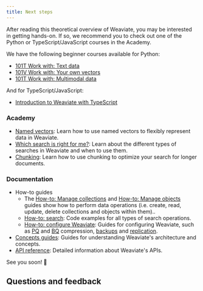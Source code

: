 ```yaml
---
title: Next steps
---
```


After reading this theoretical overview of Weaviate, you may be interested in getting hands-on. If so, we recommend you to check out one of the Python or TypeScript/JavaScript courses in the Academy.

We have the following beginner courses available for Python:
- [101T Work with: Text data](../../py/starter_text_data/index.md)
- [101V Work with: Your own vectors](../../py/starter_custom_vectors/index.md)
- [101T Work with: Multimodal data](../../py/starter_multimodal_data/index.md)

And for TypeScript/JavaScript:
- [Introduction to Weaviate with TypeScript](/docs/academy/js/starter_text_data)

### Academy

- [Named vectors](../../py/named_vectors/index.md): Learn how to use named vectors to flexibly represent data in Weaviate.
- [Which search is right for me?](../../py/standalone/which_search/index.mdx): Learn about the different types of searches in Weaviate and when to use them.
- [Chunking](../../py/standalone/chunking/index.mdx): Learn how to use chunking to optimize your search for longer documents.

### Documentation

- How-to guides
    - The [How-to: Manage collections](/docs/weaviate/manage-collections/index.mdx) and [How-to: Manage objects](/docs/weaviate/manage-objects/index.mdx) guides show how to perform data operations (i.e. create, read, update, delete collections and objects within them)..
    - [How-to: search](/docs/weaviate/search/index.md): Code examples for all types of search operations.
    - [How-to: configure Weaviate](/docs/weaviate/configuration/index.md): Guides for configuring Weaviate, such as [PQ](/docs/weaviate/configuration/compression/pq-compression.md) and [BQ](/docs/weaviate/configuration/compression/bq-compression.md) compression, [backups](/docs/weaviate/configuration/backups.md) and [replication](/docs/weaviate/configuration/replication.md).
- [Concepts guides](/docs/weaviate/concepts/index.md): Guides for understanding Weaviate's architecture and concepts.
- [API reference](/docs/weaviate/api/index.md): Detailed information about Weaviate's APIs.


<CTASocials />

See you soon! 👋

## Questions and feedback


<DocsFeedback/>
